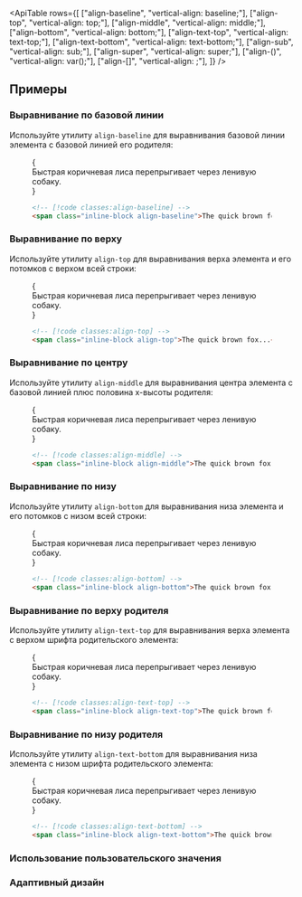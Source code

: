 

<ApiTable
  rows={[
    ["align-baseline", "vertical-align: baseline;"],
    ["align-top", "vertical-align: top;"],
    ["align-middle", "vertical-align: middle;"],
    ["align-bottom", "vertical-align: bottom;"],
    ["align-text-top", "vertical-align: text-top;"],
    ["align-text-bottom", "vertical-align: text-bottom;"],
    ["align-sub", "vertical-align: sub;"],
    ["align-super", "vertical-align: super;"],
    ["align-(<custom-property>)", "vertical-align: var(<custom-property>);"],
    ["align-[<value>]", "vertical-align: <value>;"],
  ]}
/>

## Примеры

### Выравнивание по базовой линии

Используйте утилиту `align-baseline` для выравнивания базовой линии элемента с базовой линией его родителя:

<Figure>

<Example>
  {
    <div className="relative mx-auto max-w-md leading-none">
      <span className="inline-block h-8 w-0 align-baseline">
        <span className="absolute top-0 h-8 w-full border-t border-b border-dashed border-pink-400/50"></span>
        <span className="absolute top-0 h-4 w-full border-b border-dashed border-pink-400/50"></span>
      </span>
      <span className="relative z-10 px-4 font-medium text-gray-700 dark:text-gray-200">
        Быстрая коричневая лиса перепрыгивает через ленивую собаку.
      </span>
    </div>
  }
</Example>

```html
<!-- [!code classes:align-baseline] -->
<span class="inline-block align-baseline">The quick brown fox...</span>
```

</Figure>

### Выравнивание по верху

Используйте утилиту `align-top` для выравнивания верха элемента и его потомков с верхом всей строки:

<Figure>

<Example>
  {
    <div className="relative mx-auto max-w-md leading-none">
      <span className="inline-block h-8 w-0 align-top">
        <span className="absolute top-0 h-8 w-full border-t border-b border-dashed border-pink-400/50"></span>
        <span className="absolute top-0 h-4 w-full border-b border-dashed border-pink-400/50"></span>
      </span>
      <span className="relative z-10 px-4 font-medium text-gray-700 dark:text-gray-200">
        Быстрая коричневая лиса перепрыгивает через ленивую собаку.
      </span>
    </div>
  }
</Example>

```html
<!-- [!code classes:align-top] -->
<span class="inline-block align-top">The quick brown fox...</span>
```

</Figure>

### Выравнивание по центру

Используйте утилиту `align-middle` для выравнивания центра элемента с базовой линией плюс половина x-высоты родителя:

<Figure>

<Example>
  {
    <div className="relative mx-auto max-w-md leading-none">
      <span className="inline-block h-8 w-0 align-middle">
        <span className="absolute top-0 h-8 w-full border-t border-b border-dashed border-pink-400/50"></span>
        <span className="absolute top-0 h-4 w-full border-b border-dashed border-pink-400/50"></span>
      </span>
      <span className="relative z-10 px-4 font-medium text-gray-700 dark:text-gray-200">
        Быстрая коричневая лиса перепрыгивает через ленивую собаку.
      </span>
    </div>
  }
</Example>

```html
<!-- [!code classes:align-middle] -->
<span class="inline-block align-middle">The quick brown fox...</span>
```

</Figure>

### Выравнивание по низу

Используйте утилиту `align-bottom` для выравнивания низа элемента и его потомков с низом всей строки:

<Figure>

<Example>
  {
    <div className="relative mx-auto max-w-md leading-none">
      <span className="inline-block h-8 w-0 align-bottom">
        <span className="absolute top-0 h-8 w-full border-t border-b border-dashed border-pink-400/50"></span>
        <span className="absolute top-0 h-4 w-full border-b border-dashed border-pink-400/50"></span>
      </span>
      <span className="relative z-10 px-4 font-medium text-gray-700 dark:text-gray-200">
        Быстрая коричневая лиса перепрыгивает через ленивую собаку.
      </span>
    </div>
  }
</Example>

```html
<!-- [!code classes:align-bottom] -->
<span class="inline-block align-bottom">The quick brown fox...</span>
```

</Figure>

### Выравнивание по верху родителя

Используйте утилиту `align-text-top` для выравнивания верха элемента с верхом шрифта родительского элемента:

<Figure>

<Example>
  {
    <div className="relative mx-auto max-w-md leading-none">
      <span className="inline-block h-8 w-0 align-text-top">
        <span className="absolute top-0 h-8 w-full border-t border-b border-dashed border-pink-400/50"></span>
        <span className="absolute top-0 h-4 w-full border-b border-dashed border-pink-400/50"></span>
      </span>
      <span className="relative z-10 px-4 font-medium text-gray-700 dark:text-gray-200">
        Быстрая коричневая лиса перепрыгивает через ленивую собаку.
      </span>
    </div>
  }
</Example>

```html
<!-- [!code classes:align-text-top] -->
<span class="inline-block align-text-top">The quick brown fox...</span>
```

</Figure>

### Выравнивание по низу родителя

Используйте утилиту `align-text-bottom` для выравнивания низа элемента с низом шрифта родительского элемента:

<Figure>

<Example>
  {
    <div className="relative mx-auto max-w-md leading-none">
      <span className="inline-block h-8 w-0 align-text-bottom">
        <span className="absolute top-0 h-8 w-full border-t border-b border-dashed border-pink-400/50"></span>
        <span className="absolute top-0 h-4 w-full border-b border-dashed border-pink-400/50"></span>
      </span>
      <span className="relative z-10 px-4 font-medium text-gray-700 dark:text-gray-200">
        Быстрая коричневая лиса перепрыгивает через ленивую собаку.
      </span>
    </div>
  }
</Example>

```html
<!-- [!code classes:align-text-bottom] -->
<span class="inline-block align-text-bottom">The quick brown fox...</span>
```

</Figure>

### Использование пользовательского значения

<UsingACustomValue element="span" utility="align" name="vertical alignment" value="4px" variable="alignment" />

### Адаптивный дизайн

<ResponsiveDesign element="span" property="vertical-align" defaultClass="align-middle" featuredClass="align-top" />
